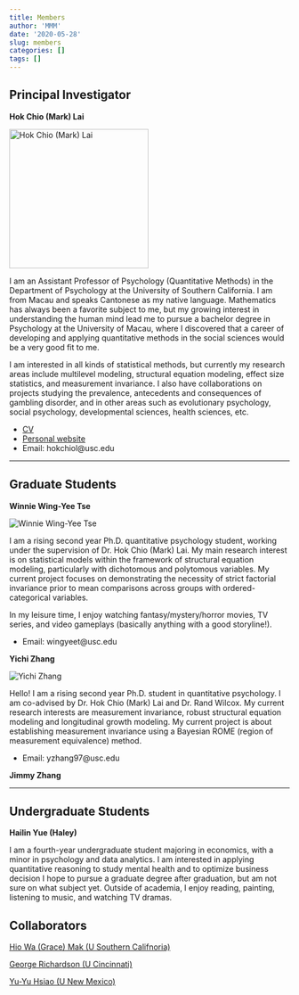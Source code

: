 ```yaml
---
title: Members
author: 'MMM'
date: '2020-05-28'
slug: members
categories: []
tags: []
---
```


## Principal Investigator

**Hok Chio (Mark) Lai**

<section class="profile">

<p><img class="portriat" src="https://dornsife.usc.edu/tools/mytools/PersonnelInfoSystem/DOC/Faculty/PSYC/photo_1085621.jpg" alt = "Hok Chio (Mark) Lai" width=250px></p>

<section class="bio">

I am an Assistant Professor of Psychology (Quantitative Methods) in the Department of Psychology at the University of Southern California. I am from Macau and speaks Cantonese as my native language. Mathematics has always been a favorite subject to me, but my growing interest in understanding the human mind lead me to pursue a bachelor degree in Psychology at the University of Macau, where I discovered that a career of developing and applying quantitative methods in the social sciences would be a very good fit to me.

I am interested in all kinds of statistical methods, but currently my research areas include multilevel modeling, structural equation modeling, effect size statistics, and measurement invariance. I also have collaborations on projects studying the prevalence, antecedents and consequences of gambling disorder, and in other areas such as evolutionary psychology, social psychology, developmental sciences, health sciences, etc.


  - [CV](https://quantscience.rbind.io/files/Vita_Lai.pdf)
  - [Personal website](https://quantscience.rbind.io)
  - Email: hokchiol@usc.edu
  
</section>
</section>

<hr>

## Graduate Students

**Winnie Wing-Yee Tse**

<section class="profile">

<p><img class="portriat" src="https://dornsife.usc.edu/assets/img/content/258061/wizard/ereropim.jpg" alt = "Winnie Wing-Yee Tse"></p>

<section class="bio">

I am a rising second year Ph.D. quantitative psychology student, working under the supervision of Dr. Hok Chio (Mark) Lai. My main research interest is on statistical models within the framework of structural equation modeling, particularly with dichotomous and polytomous variables. My current project focuses on demonstrating the necessity of strict factorial invariance prior to mean comparisons across groups with ordered-categorical variables. 

In my leisure time, I enjoy watching fantasy/mystery/horror movies, TV series, and video gameplays (basically anything with a good storyline!). 

- Email: wingyeet@usc.edu

</section>
</section>

**Yichi Zhang**

<section class="profile">

<p><img class="portriat" src="https://dornsife.usc.edu/assets/img/content/258061/wizard/ulocikyq.jpg" alt = "Yichi Zhang"></p>

<section class="bio">

Hello! I am a rising second year Ph.D. student in quantitative psychology. I am co-advised by Dr. Hok Chio (Mark) Lai and Dr. Rand Wilcox. My current research interests are measurement invariance, robust structural equation modeling and longitudinal growth modeling. My current project is about establishing measurement invariance using a Bayesian ROME (region of measurement equivalence) method.

- Email:  yzhang97@usc.edu
</article>

</section>
</section>

**Jimmy Zhang**

<hr>

<div class="row content">

## Undergraduate Students

**Hailin Yue (Haley)**

<section class="profile">

I am a fourth-year undergraduate student majoring in economics, with a minor in psychology and data analytics. I am interested in applying quantitative reasoning to study mental health and to optimize business decision I hope to pursue a graduate degree after graduation, but am not sure on what subject yet. Outside of academia, I enjoy reading, painting, listening to music, and watching TV dramas.

</setcion>

## Collaborators


[Hio Wa (Grace) Mak (U Southern Califnoria)](https://hiowamak.weebly.com/)

[George Richardson (U Cincinnati)](https://researchdirectory.uc.edu/p/richargg)

[Yu-Yu Hsiao (U New Mexico)]()

</div>
